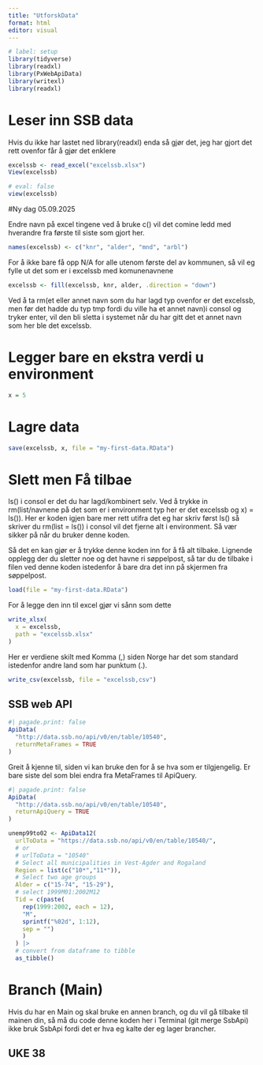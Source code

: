 ```yaml
---
title: "UtforskData"
format: html
editor: visual
---
```


```r
# label: setup
library(tidyverse)
library(readxl)
library(PxWebApiData)
library(writexl)
library(readxl)
```

# Leser inn SSB data

Hvis du ikke har lastet ned library(readxl) enda så gjør det, jeg har gjort det rett ovenfor får å gjør det enklere

```r
excelssb <- read_excel("excelssb.xlsx")
View(excelssb)
```

```r
# eval: false
view(excelssb)
```

#Ny dag 05.09.2025

Endre navn på excel tingene ved å bruke c() vil det comine ledd med hverandre fra første til siste som gjort her.

```r
names(excelssb) <- c("knr", "alder", "mnd", "arbl")
```

For å ikke bare få opp N/A for alle utenom første del av kommunen, så vil eg fylle ut det som er i excelssb med komunenavnene

```r
excelssb <- fill(excelssb, knr, alder, .direction = "down")
```

Ved å ta rm(et eller annet navn som du har lagd typ ovenfor er det excelssb, men før det hadde du typ tmp fordi du ville ha et annet navn)i consol og tryker enter, vil den bli sletta i systemet når du har gitt det et annet navn som her ble det excelssb.

# Legger bare en ekstra verdi u environment

```r
x = 5
```

# Lagre data

```r
save(excelssb, x, file = "my-first-data.RData")
```

# Slett men Få tilbae

ls() i consol er det du har lagd/kombinert selv. Ved å trykke in rm(list/navnene på det som er i environment typ her er det excelssb og x) = ls()). Her er koden igjen bare mer rett utifra det eg har skriv først ls() så skriver du rm(list = ls()) i consol vil det fjerne alt i environment. Så vær sikker på når du bruker denne koden.

Så det en kan gjør er å trykke denne koden inn for å få alt tilbake. Lignende opplegg der du sletter noe og det havne ri søppelpost, så tar du de tilbake i filen ved denne koden istedenfor å bare dra det inn på skjermen fra søppelpost.

```r
load(file = "my-first-data.RData")
```

For å legge den inn til excel gjør vi sånn som dette

```r
write_xlsx(
  x = excelssb,
  path = "excelssb.xlsx"
)
```

Her er verdiene skilt med Komma (,) siden Norge har det som standard istedenfor andre land som har punktum (.).

```r
write_csv(excelssb, file = "excelssb,csv")
```

## SSB web API

```r
#| pagade.print: false
ApiData(
  "http://data.ssb.no/api/v0/en/table/10540",
  returnMetaFrames = TRUE
)
```

Greit å kjenne til, siden vi kan bruke den for å se hva som er tilgjengelig. Er bare siste del som blei endra fra MetaFrames til ApiQuery.

```r
#| pagade.print: false
ApiData(
  "http://data.ssb.no/api/v0/en/table/10540",
  returnApiQuery = TRUE
)
```

```r
unemp99to02 <- ApiData12(
  urlToData = "https://data.ssb.no/api/v0/en/table/10540/",
  # or
  # urlToData = "10540"
  # Select all municipalities in Vest-Agder and Rogaland
  Region = list(c("10*","11*")),
  # Select two age groups
  Alder = c("15-74", "15-29"),
  # select 1999M01:2002M12
  Tid = c(paste(
    rep(1999:2002, each = 12), 
    "M",
    sprintf("%02d", 1:12), 
    sep = "")
    )
  ) |> 
  # convert from dataframe to tibble
  as_tibble()
```

# Branch (Main)

Hvis du har en Main og skal bruke en annen branch, og du vil gå tilbake til mainen din, så må du code denne koden her i Terminal (git merge SsbApi) ikke bruk SsbApi fordi det er hva eg kalte der eg lager brancher.

## UKE 38
